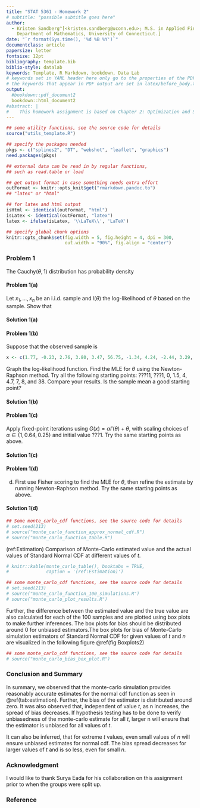 ---
title: "STAT 5361 - Homework 2"
# subtitle: "possible subtitle goes here"
author:
  - Kristen Sandberg^[<kristen.sandberg@uconn.edu>; M.S. in Applied Financial Mathematics,
    Department of Mathematics, University of Connecticut.]
date: "`r format(Sys.time(), '%d %B %Y')`"
documentclass: article
papersize: letter
fontsize: 12pt
bibliography: template.bib
biblio-style: datalab
keywords: Template, R Markdown, bookdown, Data Lab
# keywords set in YAML header here only go to the properties of the PDF output
# the keywords that appear in PDF output are set in latex/before_body.tex
output:
  #bookdown::pdf_document2
  bookdown::html_document2
#abstract: |
#    This homework assignment is based on Chapter 2: Optimization and Solving Nonlinear Equations.
---



```{r setup, echo = FALSE, message = FALSE, warning = FALSE}
## some utility functions, see the source code for details
source("utils_template.R")

## specify the packages needed
pkgs <- c("splines2", "DT", "webshot", "leaflet", "graphics")
need.packages(pkgs)

## external data can be read in by regular functions,
## such as read.table or load

## get output format in case something needs extra effort
outFormat <- knitr::opts_knit$get("rmarkdown.pandoc.to")
## "latex" or "html"

## for latex and html output
isHtml <- identical(outFormat, "html")
isLatex <- identical(outFormat, "latex")
latex <- ifelse(isLatex, '\\LaTeX\\', 'LaTeX')

## specify global chunk options
knitr::opts_chunk$set(fig.width = 5, fig.height = 4, dpi = 300,
                      out.width = "90%", fig.align = "center")

```


### Problem 1 {-}

The Cauchy$(\theta, 1)$ distribution has probability density 
\begin{align}
    p(x;\theta) = \dfrac{1}{\pi[1 + (x - \theta)^2]}, \,\, x \in \mathbb{R}, \,\, \theta \in \mathbb{R}.
    (\#eq:probdf)
\end{align}

#### Problem 1(a) {-}
Let $x_1, \ldots, x_n$ be an i.i.d. sample and $l(\theta)$ the log-likelihood of $\theta$ based on the sample.  Show that
\begin{align}
    l(\theta)  &= -n\ln{\pi} - \sum_{i=1}^{n} \ln{[1 + (x - \theta)^2]}, \\
    l'(\theta) &= -2 \sum_{i=1}^{n} \dfrac{\theta - x_i}{1 + (x - \theta)^2}, \\
    l''(\theta) &= -2 \sum_{i=1}^{n} \dfrac{1 - (\theta - x_i)^2}{[1 + (x - \theta)^2]^2}, \\
    I(\theta) &= n \int \dfrac{\{p'(x)\}^2}{p(x)}dx = \dfrac{4n}{\pi} \int_{-\infty}^{\infty} \dfrac{x^2 dx}{(1 + x^2)^3} = \dfrac{n}{2}.
    (\#eq:show1a)
\end{align}

#### Solution 1(a) {-}


#### Problem 1(b) {-}
Suppose that the observed sample is 
```{r define_x, echo = TRUE, eval=TRUE}
x <- c(1.77, -0.23, 2.76, 3.80, 3.47, 56.75, -1.34, 4.24, -2.44, 3.29, 3.71, -2.40, 4.53, -0.07, -1.05, -13.87, -2.53, -1.75)
```
Graph the log-likelihood  function. Find the MLE for $\theta$ using the Newton-Raphson method. Try all the following starting points: ???11, ???1, 0, 1.5, 4, 4.7, 7, 8, and 38.  Compare your results. Is the sample mean a good starting point?

#### Solution 1(b) {-}


#### Problem 1(c) {-}
Apply fixed-point iterations using $G(x) = \alpha l'(\theta) + \theta$, with scaling choices of $\alpha \in \{1, 0.64, 0.25\}$ and initial value ???1. Try the same starting points as above.

#### Solution 1(c) {-}


#### Problem 1(d) {-}
(d) First use Fisher scoring to find the MLE for $\theta$, then refine the estimate by running Newton-Raphson method. Try the same starting points as above.

#### Solution 1(d) {-}




```{r sources, echo = TRUE, message = FALSE, warning = FALSE}
## Some monte_carlo_cdf functions, see the source code for details
# set.seed(213)
# source("monte_carlo_function_approx_normal_cdf.R")
# source("monte_carlo_function_table.R")
```

(ref:Estimation) Comparison of Monte-Carlo estimated value and the actual values of Standard Normal CDF at different values of $t$.

```{r estimation, echo = TRUE}
# knitr::kable(monte_carlo_table(), booktabs = TRUE,
#              caption = '(ref:Estimation)')
```


<!-- (ref:cap-Boxplots1) Boxplots to show sample distribution of Monte-Carlo estimator. -->

```{r Boxplots1, echo = TRUE, fig.cap = "(ref:cap-Boxplots1)", fig.width = 8}
## some monte_carlo_cdf functions, see the source code for details
# set.seed(213)
# source("monte_carlo_function_100_simulations.R")
# source("monte_carlo_plot_results.R")
```

Further, the difference between the estimated value and the true value are also calculated for each of the 100 samples and are plotted using box plots to make further inferences. The box plots for bias should be distributed around 0 for unbiased estimators.The box plots for bias of Monte-Carlo simulation estimators of Standard Normal CDF for given values of $t$ and $n$ are visualized in the following figure \@ref(fig:Boxplots2)

<!-- (ref:cap-Boxplots2) Boxplots to show sample distribution of Bias. -->

```{r Boxplots2, echo = TRUE, fig.cap = "(ref:cap-Boxplots1)", fig.width = 8}
## some monte_carlo_cdf functions, see the source code for details
# source("monte_carlo_bias_box_plot.R")
```

### Conclusion and Summary {-}

In summary, we observed that the monte-carlo simulation provides reasonably accurate estimates for the normal cdf function as seen in \@ref(tab:estimation). Further, the bias of the estimator is distributed around zero. It was also observed that, independent of value $t$, as n increases, the spread of bias decreases. If hypothesis testing has to be done to verify unbiasedness of the monte-carlo estimate for all $t$, larger n will ensure that the estimator is unbiased for all values of $t$. 

It can also be inferred, that for extreme $t$ values, even small values of $n$ will ensure unbiased estimates for normal cdf. The bias spread decreases for larger values of $t$ and is so less, even for small $n$.

### Acknowledgment {-}

I would like to thank Surya Eada for his collaboration on this assignment prior to when the groups were split up. 


### Reference {-}


[pandoc]: http://pandoc.org/
[pandocManual]: http://pandoc.org/MANUAL.html
[repo]: https://github.com/wenjie2wang/datalab-templates
[taskView]: https://cran.r-project.org/web/views/ReproducibleResearch.html
[shiny.io]: https://www.shinyapps.io/
[wenjie-stat.shinyapps]: https://wwenjie-stat.shinyapps.io/minisplines2
